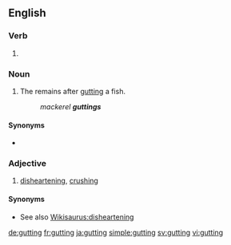 ==English==

===Verb===
{{head|en|present participle}}

# {{present participle of|gut|lang=en|nocat=1}}

===Noun===
{{en-noun}}

# {{label|en|chiefly|in the plural}} The remains after [[gut]]ting a fish.
#: ''mackerel '''guttings'''''

====Synonyms====
* {{l|en|guts}}

===Adjective===
{{en-adj}}

# {{label|en|British}} [[disheartening]], [[crushing]]

====Synonyms====
* See also [[Wikisaurus:disheartening]]

[[de:gutting]]
[[fr:gutting]]
[[ja:gutting]]
[[simple:gutting]]
[[sv:gutting]]
[[vi:gutting]]